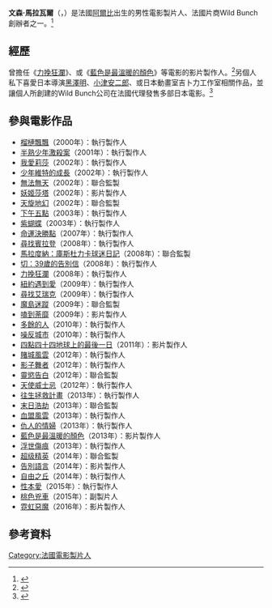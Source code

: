 {{noteTA
|G1=Movie
|1=zh-cn:文森特; zh-hk:文森特; zh-mo:文森特; zh-sg:文森特; zh-tw:文森
|2=zh-cn:奥萨姆·本·拉登在哪里; zh-hk:尋找本拉登; zh-mo:尋找本拉登; zh-sg:奥萨姆·本·拉登在哪里; zh-tw:尋找賓拉登
|3=zh-hans:马拉多纳; zh-hant:馬拉度納
|4=zh-cn:摔角王; zh-hk:拚命戰羊; zh-mo:拚命戰羊; zh-sg:摔角王; zh-tw:力挽狂瀾
}}
{{藝人
|姓名 = 文森·馬拉瓦爾
|類型 = 幕後
|圖片 = Prix Lumières 2014 9.jpg
|圖片尺寸 = 200px
|圖片簡介 = 在2014年第19屆[[盧米埃獎|盧米埃獎]]會場上的文森·馬拉瓦爾（前方人物）
|外文名 = Vincent Maraval
|外文 = fr
|國籍 = {{FRA}}
|出生日期 = 1968年7月
|出生地點 = [[阿爾比|阿爾比]]
|逝世日期 = 
|逝世地點 = 
|職業 = 電影監製
|IMDb = 0544947
}}

'''文森·馬拉瓦爾'''（{{lang-fr|Vincent Maraval}}，{{bd|1968年|7月|catIdx=Vincent Maraval}}）是法國[[阿爾比|阿爾比]]出生的男性電影製片人、法國片商Wild Bunch創辦者之一。<ref>{{cite web |url=http://variety.com/2014/film/global/vincent-maraval-we-are-not-making-movies-for-a-cinema-audience-1201030444/ |title=Vincent Maraval: 'We Are Not Making Movies for a Cinema Audience' |work=[[綜藝_(雜誌)|綜藝]] |author=John Hopewell、Elsa Keslassy |date=2014年1月9日 |accessdate=2016年4月29日 |archive-date=2020年9月26日 |archive-url=https://web.archive.org/web/20200926194904/https://variety.com/2014/film/global/vincent-maraval-we-are-not-making-movies-for-a-cinema-audience-1201030444/ |dead-url=no }}</ref>

== 經歷 ==
曾擔任《[[力挽狂瀾|力挽狂瀾]]》、或《[[藍色是最溫暖的顏色|藍色是最溫暖的顏色]]》等電影的影片製作人。<ref>{{cite web|url=http://www.hollywoodreporter.com/review/blue-is-warmest-color-cannes-527347 |title=Blue Is the Warmest Color: Cannes Review |work=[[好萊塢報導|-{zh-cn:好莱坞报道; zh-hk:荷里活報道; zh-mo:荷里活報道;  zh-sg:好莱坞报道; zh-tw:好萊塢報導}-]] |author=Jordan Mintzer |date=2013年5月22日 |accessdate=2015年12月29日}}</ref>另個人私下喜愛日本導演[[黑澤明|黑澤明]]、[[小津安二郎|小津安二郎]]、或日本動畫室吉卜力工作室相關作品，並讓個人所創建的Wild Bunch公司在法國代理發售多部日本電影。<ref>{{cite web |url=http://www.giganmag.com/talks/vincent/ |title=Vincent Maraval |work=Giganmag |accessdate=2015年12月29日 |archive-url=https://web.archive.org/web/20160609210637/http://www.giganmag.com/talks/vincent/ |archive-date=2016年6月9日 |dead-url=yes }}</ref>

== 參與電影作品 ==
*[[榴槤飄飄|榴槤飄飄]]（2000年）：執行製作人
*[[半熟少年激殺案|半熟少年激殺案]]（2001年）：執行製作人
*[[我愛莉莎|我愛莉莎]]（2002年）：執行製作人
*[[少年維特的成長|少年維特的成長]]（2002年）：執行製作人
*[[無法無天|無法無天]]（2002年）：聯合監製
*[[妖姬莎塔|妖姬莎塔]]（2002年）：影片製作人
*[[天旋地幻|天旋地幻]]（2002年）：聯合監製
*[[下午五點|下午五點]]（2003年）：執行製作人
*[[紫蝴蝶|紫蝴蝶]]（2003年）：執行製作人
*[[命運決勝點|命運決勝點]]（2007年）：執行製作人
*[[尋找賓拉登|尋找賓拉登]]（2008年）：執行製作人
*[[馬拉度納：庫斯杜力卡球迷日記|馬拉度納：庫斯杜力卡球迷日記]]（2008年）：聯合監製
*[[切：39歲的告別信|切：39歲的告別信]]（2008年）：執行製作人
*[[力挽狂瀾|力挽狂瀾]]（2008年）：執行製作人
*[[紐約遇到愛|紐約遇到愛]]（2009年）：執行製作人
*[[尋找艾瑞克|尋找艾瑞克]]（2009年）：執行製作人
*[[魔島迷蹤|魔島迷蹤]]（2009年）：聯合監製
*[[嗑到荼靡|嗑到荼靡]]（2009年）：影片製作人
*[[多餘的人|多餘的人]]（2010年）：執行製作人
*[[噪反城市|噪反城市]]（2010年）：執行製作人
*[[四點四十四地球上的最後一日|四點四十四地球上的最後一日]]（2011年）：影片製作人
*[[賭城風雲_(電影)|賭城風雲]]（2012年）：執行製作人
*[[影子舞者|影子舞者]]（2012年）：執行製作人
*[[靈慾告白|靈慾告白]]（2012年）：聯合監製
*[[天使威士忌|天使威士忌]]（2012年）：執行製作人
*[[往生拯救計畫|往生拯救計畫]]（2013年）：執行製作人
*[[末日浩劫_(電影)|末日浩劫]]（2013年）：聯合監製
*[[血盟風雲|血盟風雲]]（2013年）：執行製作人
*[[仇人的情婦|仇人的情婦]]（2013年）：執行製作人
*[[藍色是最溫暖的顏色|藍色是最溫暖的顏色]]（2013年）：影片製作人
*[[浮世傷痕|浮世傷痕]]（2013年）：執行製作人
*[[超级精英|超级精英]]（2014年）：聯合監製
*[[告別語言|告別語言]]（2014年）：影片製作人
*[[自由之丘_(電影)|自由之丘]]（2014年）：執行製作人
*[[性本愛|性本愛]]（2015年）：執行製作人
*[[桃色兇車|桃色兇車]]（2015年）：副製片人
*[[霓虹惡魔|霓虹惡魔]]（2016年）：影片製作人

== 參考資料 ==
{{reflist}}

{{Authority control}}

{{DEFAULTSORT:Vincent Maraval}}
[[Category:法國電影製片人|Category:法國電影製片人]]